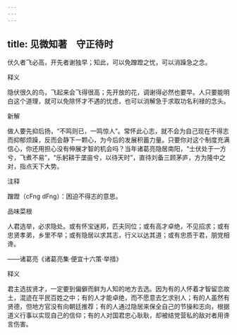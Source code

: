 ```yaml
---
---
---
```

title: 见微知著　守正待时
---



伏久者飞必高，开先者谢独早；知此，可以免蹭蹬之忧，可以消躁急之念。

释义

隐伏很久的鸟，飞起来会飞得很高；先开放的花，调谢得必然也要早。人只要能明白这个道理，就可以免除怀才不遇的忧虑，也可以消解急于求取功名利禄的念头。

新解

做人要先抑后扬，“不鸣则已，一鸣惊人”。常怀此心志，就不会为自己现在不得志而抑郁烦躁，反而会静下一颗心，为今后的发展积蓄力量。只要你对这个制度充满信心，你还用担心没有伸展才智的机会吗？当年诸葛亮隐居南阳，“士伏处于一方兮，飞煮不易”，“乐躬耕于垄亩兮，以待天时”，直待刘备三顾茅庐，方为隆中之对，指点天下大势。

注释

蹭蹬（cFng dFng）：困迫不得志的意思。

品味菜根

人君选举，必求隐处。或有怀宝迷邦，匹夫同位；或有高才卓绝，不见招求；或有忠贤孝弟，乡里不举；或有隐居以求其志，行义以达其道；或有忠质于君，朋党相谗。

——诸葛亮《诸葛亮集·便宜十六策·举措》

释义

君主选拔贤才，一定要到偏僻而鲜为人知的地方去选。因为有的人怀着才智留恋故土，混迹在平民百姓之中；有的人才能卓绝，而不愿意去乞求别人；有的人虽然有贤德，但地方官没有向朝廷推荐；有的人通过隐居来保全自己的节操和志向，根据道义行事以实现自己的信仰；有的人对国君忠心耿耿，却被结党营私的敌对者用谗言伤害。